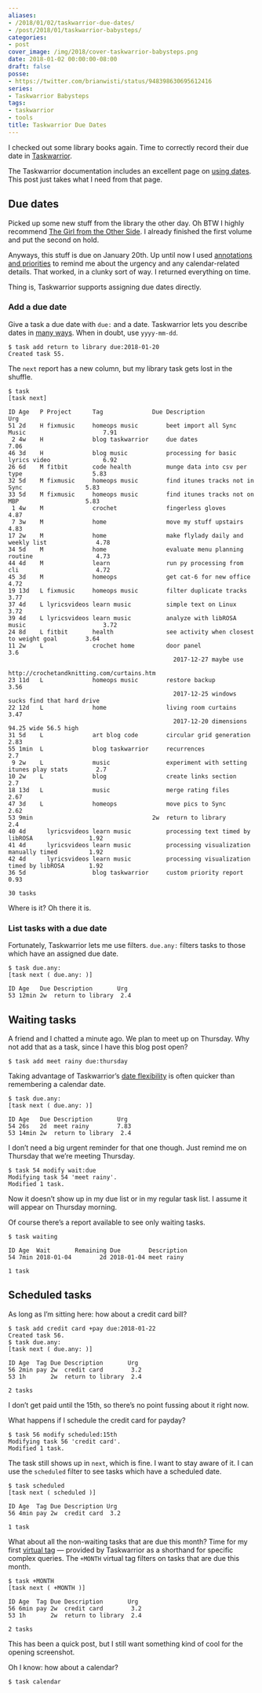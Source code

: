 ```yaml
---
aliases:
- /2018/01/02/taskwarrior-due-dates/
- /post/2018/01/taskwarrior-babysteps/
categories:
- post
cover_image: /img/2018/cover-taskwarrior-babysteps.png
date: 2018-01-02 00:00:00-08:00
draft: false
posse:
- https://twitter.com/brianwisti/status/948398630695612416
series:
- Taskwarrior Babysteps
tags:
- taskwarrior
- tools
title: Taskwarrior Due Dates
---
```


I checked out some library books again. Time to correctly record their
due date in [Taskwarrior](https://taskwarrior.org).

The Taskwarrior documentation includes an excellent page on [using
dates](https://taskwarrior.org/docs/using_dates.html). This post just
takes what I need from that page.

## Due dates

Picked up some new stuff from the library the other day. Oh BTW I highly
recommend [The Girl from the Other
Side](https://www.goodreads.com/book/show/30139736-the-girl-from-the-other-side).
I already finished the first volume and put the second on hold.

Anyways, this stuff is due on January 20th. Up until now I used
[annotations and priorities](/post/2017/12/taskwarrior-priorities) to
remind me about the urgency and any calendar-related details. That
worked, in a clunky sort of way. I returned everything on time.

Thing is, Taskwarrior supports assigning due dates directly.

### Add a due date

Give a task a due date with `due:` and a date. Taskwarrior lets you
describe dates in [many
ways](https://taskwarrior.org/docs/named_dates.html). When in doubt, use
`yyyy-mm-dd`.

    $ task add return to library due:2018-01-20
    Created task 55.

The `next` report has a new column, but my library task gets lost in the
shuffle.

    $ task
    [task next]

    ID Age   P Project      Tag              Due Description                                     Urg
    51 2d    H fixmusic     homeops music        beet import all Sync Music                      7.91
     2 4w    H              blog taskwarrior     due dates                                       7.06
    46 3d    H              blog music           processing for basic lyrics video               6.92
    26 6d    M fitbit       code health          munge data into csv per type                    5.83
    32 5d    M fixmusic     homeops music        find itunes tracks not in Sync                  5.83
    33 5d    M fixmusic     homeops music        find itunes tracks not on MBP                   5.83
     1 4w    M              crochet              fingerless gloves                               4.87
     7 3w    M              home                 move my stuff upstairs                          4.83
    17 2w    M              home                 make flylady daily and weekly list              4.78
    34 5d    M              home                 evaluate menu planning routine                  4.73
    44 4d    M              learn                run py processing from cli                      4.72
    45 3d    M              homeops              get cat-6 for new office                        4.72
    19 13d   L fixmusic     homeops music        filter duplicate tracks                         3.77
    37 4d    L lyricsvideos learn music          simple text on Linux                            3.72
    39 4d    L lyricsvideos learn music          analyze with libROSA music                      3.72
    24 8d    L fitbit       health               see activity when closest to weight goal        3.64
    11 2w    L              crochet home         door panel                                       3.6
                                                   2017-12-27 maybe use
                                                 http://crochetandknitting.com/curtains.htm
    23 11d   L              homeops music        restore backup                                  3.56
                                                   2017-12-25 windows sucks find that hard drive
    22 12d   L              home                 living room curtains                            3.47
                                                   2017-12-20 dimensions 94.25 wide 56.5 high
    31 5d    L              art blog code        circular grid generation                        2.83
    55 1min  L              blog taskwarrior     recurrences                                      2.7
     9 2w    L              music                experiment with setting itunes play stats        2.7
    10 2w    L              blog                 create links section                             2.7
    18 13d   L              music                merge rating files                              2.67
    47 3d    L              homeops              move pics to Sync                               2.62
    53 9min                                  2w  return to library                                2.4
    40 4d      lyricsvideos learn music          processing text timed by libROSA                1.92
    41 4d      lyricsvideos learn music          processing visualization manually timed         1.92
    42 4d      lyricsvideos learn music          processing visualization timed by libROSA       1.92
    36 5d                   blog taskwarrior     custom priority report                          0.93

    30 tasks

Where is it? Oh there it is.

### List tasks with a due date

Fortunately, Taskwarrior lets me use filters. `due.any:` filters tasks
to those which have an assigned due date.

    $ task due.any:
    [task next ( due.any: )]

    ID Age   Due Description       Urg
    53 12min 2w  return to library  2.4

## Waiting tasks

A friend and I chatted a minute ago. We plan to meet up on Thursday. Why
not add that as a task, since I have this blog post open?

    $ task add meet rainy due:thursday

Taking advantage of Taskwarrior’s [date
flexibility](https://taskwarrior.org/docs/named_dates.html) is often
quicker than remembering a calendar date.

    $ task due.any:
    [task next ( due.any: )]

    ID Age   Due Description       Urg
    54 26s   2d  meet rainy        7.83
    53 14min 2w  return to library  2.4

I don’t need a big urgent reminder for that one though. Just remind me
on Thursday that we’re meeting Thursday.

    $ task 54 modify wait:due
    Modifying task 54 'meet rainy'.
    Modified 1 task.

Now it doesn’t show up in my due list or in my regular task list. I
assume it will appear on Thursday morning.

Of course there’s a report available to see only waiting tasks.

    $ task waiting

    ID Age  Wait       Remaining Due        Description
    54 7min 2018-01-04        2d 2018-01-04 meet rainy

    1 task

## Scheduled tasks

As long as I’m sitting here: how about a credit card bill?

    $ task add credit card +pay due:2018-01-22
    Created task 56.
    $ task due.any:
    [task next ( due.any: )]

    ID Age  Tag Due Description       Urg
    56 2min pay 2w  credit card        3.2
    53 1h       2w  return to library  2.4

    2 tasks

I don’t get paid until the 15th, so there’s no point fussing about it
right now.

What happens if I schedule the credit card for payday?

    $ task 56 modify scheduled:15th
    Modifying task 56 'credit card'.
    Modified 1 task.

The task still shows up in `next`, which is fine. I want to stay aware
of it. I can use the `scheduled` filter to see tasks which have a
scheduled date.

    $ task scheduled
    [task next ( scheduled )]

    ID Age  Tag Due Description Urg
    56 4min pay 2w  credit card  3.2

    1 task

What about all the non-waiting tasks that are due this month? Time for
my first [virtual tag](https://taskwarrior.org/docs/tags.html#supported)
— provided by Taskwarrior as a shorthand for specific complex queries.
The `+MONTH` virtual tag filters on tasks that are due this month.

    $ task +MONTH
    [task next ( +MONTH )]

    ID Age  Tag Due Description       Urg
    56 6min pay 2w  credit card        3.2
    53 1h       2w  return to library  2.4

    2 tasks

This has been a quick post, but I still want something kind of cool for
the opening screenshot.

Oh I know: how about a calendar?

    $ task calendar